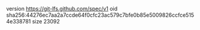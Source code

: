 version https://git-lfs.github.com/spec/v1
oid sha256:44276ec7aa2a7ccde64f0cfc23ac579c7bfe0b85e5009826ccfce5154e338781
size 23092
